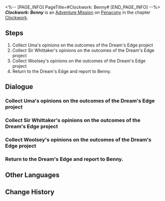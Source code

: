<%-- [PAGE_INFO]
PageTitle=#Clockwork: Benny#
[END_PAGE_INFO] --%>
{{Stub|Dialogue.}}
{{Mission Infobox
|id            = 4240307
|title         = 
|image         = <!--Mission Clockwork Benny.png-->
|type          = Adventure
|event_name    = 
|chapter       = Clockwork
|requirements  = [[Trailblaze Mission]] ''[[Gentleness, the Name of Nocturne]]'' completed
|summary       = <!--official mission summary from Fate's Atlas-->
|characters    = Benny; Trailblazer; Woolsey
|startLocation = [[Penacony]] - [[Dream's Edge]]
|world         = Penacony
|area          = Dream's Edge
|prev          = 
|next          = 
|rewards       = Trailblaze EXP*100; Stellar Jade*10; Lost Crystal*3; Clock Credits*180; Credit*20,000
}}
'''''Clockwork: Benny''''' is an [[Adventure Mission]] on [[Penacony]] in the chapter [[Clockwork]].

==Steps==
# Collect Uma's opinions on the outcomes of the Dream's Edge project
# Collect Sir Whittaker's opinions on the outcomes of the Dream's Edge project
# Collect Woolsey's opinions on the outcomes of the Dream's Edge project
# Return to the Dream's Edge and report to Benny.

<!--
==Gameplay Notes==

--><!--
==Trial Character==

-->
==Dialogue==
{{Stub Dialogue}}
{{Dialogue End}}

===Collect Uma's opinions on the outcomes of the Dream's Edge project{{subst:void|<!--424030704-->}}===
{{Mission Description|type=adventure|location=Golden Hour|update|Tick... tock! Quick, adjust the hands... Tick, tock!<br />People's minds await your exploration. Help them regain their true selves!}}
{{Dialogue Start}}
:{{tx}}
{{Dialogue End}}

===Collect Sir Whittaker's opinions on the outcomes of the Dream's Edge project{{subst:void|<!--424030705-->}}===
{{Dialogue Start}}
:{{tx}}
{{Dialogue End}}

===Collect Woolsey's opinions on the outcomes of the Dream's Edge project{{subst:void|<!--424030706-->}}===
{{Dialogue Start}}
:{{tx}}
{{Dialogue End}}

===Return to the Dream's Edge and report to Benny.{{subst:void|<!--424030707-->}}===
{{Mission Description|type=adventure|location=Dream's Edge|update|Tick... tock! Quick, Adjust the hands... Tick, tock!<br />People's minds await your exploration. Help them regain their true selves!}}
{{Dialogue Start}}
:{{tx}}
{{Dialogue End}}

==Other Languages==
{{Other Languages
|en   = Clockwork: Benny
|zhs  = 钟表把戏：班尼
|zht  = 鐘錶把戲：班尼
|ja   = クロックトリック：バンニ
|ko   = 시계 트릭: 베니
|es   = Trucorreloj: Benny
|fr   = Pouvoir de la Pendule&nbsp;: Benny
|ru   = Заводной механизм: Бенни
|th   = กลนาฬิกา: Benny
|vi   = Thủ Thuật Đồng Hồ: Benny
|de   = Uhrwerk: Benny
|id   = Clockwork: Benny
|pt   = Truquelógio: Benny
}}

==Change History==
{{Change History|2.0}}
